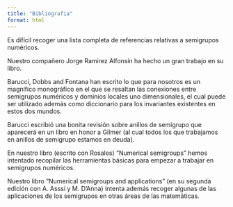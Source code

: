 ```yaml
---
title: "Bibliografia"
format: html
---
```


Es difícil recoger una lista completa de referencias relativas a semigrupos numéricos. 

Nuestro compañero Jorge Ramirez Alfonsín ha hecho un gran trabajo en su libro. 

Barucci, Dobbs and Fontana han escrito lo que para nosotros es un magnífico monográfico en el que se resaltan las conexiones entre semigrupos numéricos y dominios locales uno dimensionales, el cual puede ser utilizado además como diccionario para los invariantes existentes en estos dos mundos. 

Barucci escribió una bonita revisión sobre anillos de semigrupo que aparecerá en un libro en honor a Gilmer (al cual todos los que trabajamos en anillos de semigrupo estamos en deuda). 

En nuestro libro (escrito con Rosales) “Numerical semigroups” hemos intentado recopilar las herramientas básicas para empezar a trabajar en semigrupos numéricos. 

Nuestro libro "Numerical semigroups and applications" (en su segunda edición con A. Asssi y  M. D'Anna)  intenta además recoger algunas de las aplicaciones de los semigrupos en otras áreas de las matemáticas.
